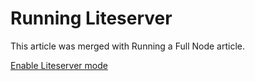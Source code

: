 
# Running Liteserver

This article was merged with Running a Full Node article.

[Enable Liteserver mode](/participate/run-nodes/full-node#enable-liteserver-mode)